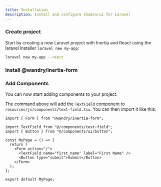 ```yaml
---
title: Installation
description: Install and configure shadcn/ui for Laravel
---
```


<Steps>

### Create project

Start by creating a new Laravel project with Inertia and React using the laravel installer `laravel new my-app`:

```bash
laravel new my-app --react
```

### Install @wandry/inertia-form

<CodeBlockCommand
  __pnpm__="pnpm add @wandry/inertia-form"
  __npm__="npm install @wandry/inertia-form"
  __bun__="bun install @wandry/inertia-form"
  __yarn__="yarn add @wandry/inertia-form"
/>

### Add Components

You can now start adding components to your project.

<CodeBlockCommand
  __pnpm__="pnpm dlx shadcn@latest add @wandry-ui/text-field"
  __npm__="npx shadcn@latest add @wandry-ui/text-field"
  __bun__="bunx --bun shadcn@latest add @wandry-ui/text-field"
  __yarn__="yarn dlx shadcn@latest add @wandry-ui/text-field"
/>

The command above will add the `TextField` component to `resources/js/components/text-field.tsx`. You can then import it like this:

```tsx title="resources/js/pages/index.tsx" {1,3,9,10} showLineNumbers
import { Form } from "@wandry/inertia-form";

import TextField from "@/components/text-field";
import { Button } from "@/components/ui/button";

const MyPage = () => {
  return (
    <Form action="/">
      <TextField name="first_name" label="First Name" />
      <Button type="submit">Submit</Button>
    </Form>
  );
};

export default MyPage;
```

</Steps>
